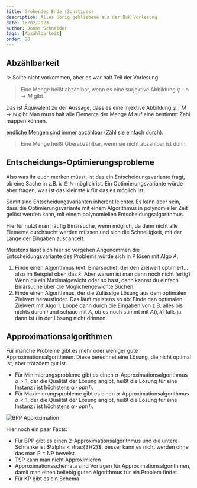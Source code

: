 ```yaml
---
title: Grohendes Ende (Sonstiges)
description: Alles übrig gebliebene aus der BuK Vorlesung
date: 16/02/2023
author: Jonas Schneider
tags: [Abzählbarkeit]
order: 20
---
```


## Abzählbarkeit

!> Sollte nicht vorkommen, aber es war halt Teil der Vorlesung

> Eine Menge heißt abzählbar, wenn es eine surjektive Abbildung $\varphi: \mathbb{N} \rightarrow M$ gibt. 

Das ist Äquivalent zu der Aussage, dass es eine injektive Abbildung $\varphi: M \rightarrow \mathbb{N}$ gibt.Man muss halt alle Elemente der Menge $M$ auf eine bestimmt Zahl mappen können.

endliche Mengen sind immer abzählbar (Zähl sie einfach durch).

> Eine Menge heißt Überabzählbar, wenn sie nicht abzählbar ist duhh.

## Entscheidungs-Optimierungsprobleme

Also was ihr euch merken müsst, ist das ein Entscheidungsvariante fragt, ob eine Sache in z.B. $k \in \mathbb{N}$ möglich ist. Ein Optimierungsvariante würde aber fragen, was ist das kleinste $k$ für das es möglich ist.

Somit sind Entscheidungsvarianten inherent leichter. Es kann aber sein, dass die Optimierungsvariante mit einem Algorithmus in polynomieller Zeit gelöst werden kann, mit einem polynomiellen Entscheidungsalgorithmus.

Hierfür nutzt man häufig Binärsuche, wenn möglich, da dann nicht alle Elemente durchsucht werden müssen und sich die Schnelligkeit, mit der Länge der Eingaben auscancelt.

Meistens lässt sich hier so vorgehen Angenommen die Entscheidungsvariante des Problems würde sich in P lösen mit Algo $A$:
1. Finde einen Algorithmus (evt. Binärsuche), der den Zielwert optimiert... also im Beispiel oben das $k$. Aber warum ist man dann noch nicht fertig?
    Wenn du ein Maximalgewicht oder so hast, dann kannst du einfach Binärsuche über die Möglichengewichte Suchen.
2. Finde einen Algorithmus, der die Zulässige Lösung aus dem optimalen Zielwert herausfindet.
    Das läuft meistens so ab: Finde den optimalen Zielwert mit Algo 1. Loope dann durch die Eingaben von z.B. alles bis nichts durch $i$ und schaue mit $A$, ob es noch stimmt mit $A(i,k)$ falls ja dann ist $i$ in der Lösung nicht drinnen.


## Approximationsalgorithmen

Für manche Probleme gibt es mehr oder weniger gute Approximationsalgorithmen. Diese berechnet eine Lösung, die nicht optimal ist, aber trotzdem gut ist. 
- Für Minimierungsprobleme gibt es einen $\alpha$-Approximationsalgorithmus $\alpha > 1$, der die Qualität der Lösung angibt, heißt die Lösung für eine Instanz $I$ ist höchstens $\alpha \cdot opt(I)$.
- Für Maximierungsprobleme gibt es einen $\alpha$-Approximationsalgorithmus $\alpha < 1$, der die Qualität der Lösung angibt, heißt die Lösung für eine Instanz $I$ ist höchstens $\alpha \cdot opt(I)$.

![BPP Approximation](https://media.tenor.com/B7vjeE58ps4AAAAM/packing-my-bags.gif)

Hier noch ein paar Facts:
- Für BPP gibt es einen 2-Approximationsalgorithmus und die untere Schranke ist $\alpha < \frac{3}{2}$, besser kann es nicht werden ohne das man P = NP beweist.
- TSP kann man nicht Approximieren
- Approximationsschemata sind Vorlagen für Approximationsalgorithmen, damit man einen beliebig guten Algorithmus für ein Problem findet.
- Für KP gibt es ein Schema